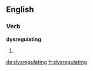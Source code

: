 ==English==

===Verb===
'''dysregulating'''

# {{present participle of|dysregulate}}

[[de:dysregulating]]
[[fr:dysregulating]]